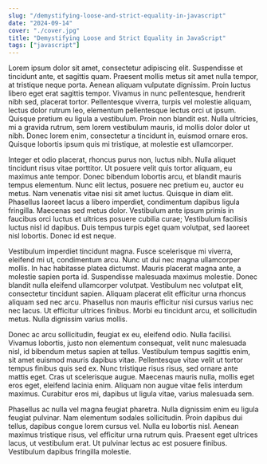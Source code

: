 ```yaml
---
slug: "/demystifying-loose-and-strict-equality-in-javascript"
date: "2024-09-14"
cover: "./cover.jpg"
title: "Demystifying Loose and Strict Equality in JavaScript"
tags: ["javascript"]
---
```


Lorem ipsum dolor sit amet, consectetur adipiscing elit. Suspendisse et tincidunt ante, et sagittis quam. Praesent mollis metus sit amet nulla tempor, at tristique neque porta. Aenean aliquam vulputate dignissim. Proin luctus libero eget erat sagittis tempor. Vivamus in nunc pellentesque, hendrerit nibh sed, placerat tortor. Pellentesque viverra, turpis vel molestie aliquam, lectus dolor rutrum leo, elementum pellentesque lectus orci ut ipsum. Quisque pretium eu ligula a vestibulum. Proin non blandit est. Nulla ultricies, mi a gravida rutrum, sem lorem vestibulum mauris, id mollis dolor dolor ut nibh. Donec lorem enim, consectetur a tincidunt in, euismod ornare eros. Quisque lobortis ipsum quis mi tristique, at molestie est ullamcorper.

Integer et odio placerat, rhoncus purus non, luctus nibh. Nulla aliquet tincidunt risus vitae porttitor. Ut posuere velit quis tortor aliquam, eu maximus ante tempor. Donec bibendum lobortis arcu, et blandit mauris tempus elementum. Nunc elit lectus, posuere nec pretium eu, auctor eu metus. Nam venenatis vitae nisi sit amet luctus. Quisque in diam elit. Phasellus laoreet lacus a libero imperdiet, condimentum dapibus ligula fringilla. Maecenas sed metus dolor. Vestibulum ante ipsum primis in faucibus orci luctus et ultrices posuere cubilia curae; Vestibulum facilisis luctus nisl id dapibus. Duis tempus turpis eget quam volutpat, sed laoreet nisl lobortis. Donec id est neque.

Vestibulum imperdiet tincidunt magna. Fusce scelerisque mi viverra, eleifend mi ut, condimentum arcu. Nunc ut dui nec magna ullamcorper mollis. In hac habitasse platea dictumst. Mauris placerat magna ante, a molestie sapien porta id. Suspendisse malesuada maximus molestie. Donec blandit nulla eleifend ullamcorper volutpat. Vestibulum nec volutpat elit, consectetur tincidunt sapien. Aliquam placerat elit efficitur urna rhoncus aliquam sed nec arcu. Phasellus non mauris efficitur nisi cursus varius nec nec lacus. Ut efficitur ultrices finibus. Morbi eu tincidunt arcu, et sollicitudin metus. Nulla dignissim varius mollis.

Donec ac arcu sollicitudin, feugiat ex eu, eleifend odio. Nulla facilisi. Vivamus lobortis, justo non elementum consequat, velit nunc malesuada nisl, id bibendum metus sapien at tellus. Vestibulum tempus sagittis enim, sit amet euismod mauris dapibus vitae. Pellentesque vitae velit ut tortor tempus finibus quis sed ex. Nunc tristique risus risus, sed ornare ante mattis eget. Cras ut scelerisque augue. Maecenas mauris nulla, mollis eget eros eget, eleifend lacinia enim. Aliquam non augue vitae felis interdum maximus. Curabitur eros mi, dapibus ut ligula vitae, varius malesuada sem.

Phasellus ac nulla vel magna feugiat pharetra. Nulla dignissim enim eu ligula feugiat pulvinar. Nam elementum sodales sollicitudin. Proin dapibus dui tellus, dapibus congue lorem cursus vel. Nulla eu lobortis nisl. Aenean maximus tristique risus, vel efficitur urna rutrum quis. Praesent eget ultrices lacus, ut vestibulum erat. Ut pulvinar lectus ac est posuere finibus. Vestibulum dapibus fringilla molestie.
